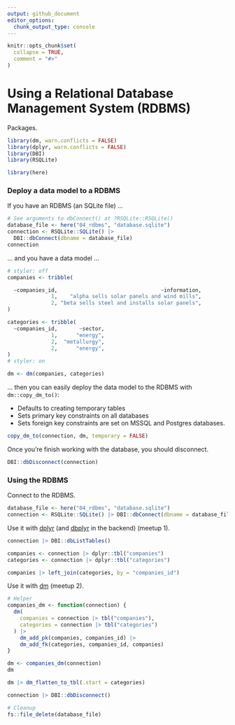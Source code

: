 ```yaml
---
output: github_document
editor_options: 
  chunk_output_type: console
---
```


```r
knitr::opts_chunk$set(
  collapse = TRUE,
  comment = "#>"
)
```

# Using a Relational Database Management System (RDBMS)

Packages.

```r
library(dm, warn.conflicts = FALSE)
library(dplyr, warn.conflicts = FALSE)
library(DBI)
library(RSQLite)

library(here)
```

### Deploy a data model to a RDBMS

If you have an RDBMS (an SQLite file) ...

```r
# See arguments to dbConnect() at ?RSQLite::RSQLite()
database_file <- here("04_rdbms", "database.sqlite")
connection <- RSQLite::SQLite() |> 
  DBI::dbConnect(dbname = database_file)
connection
```

... and you have a data model ...

```r
# styler: off
companies <- tribble(

  ~companies_id,                                 ~information,
              1,    "alpha sells solar panels and wind mills",
              2, "beta sells steel and installs solar panels",
)

categories <- tribble(
  ~companies_id,       ~sector,
              1,      "energy",
              2,  "metallurgy",
              2,      "energy",
)
# styler: on

dm <- dm(companies, categories)
```

... then you can easily deploy the data model to the RDBMS with `dm::copy_dm_to()`:

* Defaults to creating temporary tables
* Sets primary key constraints on all databases
* Sets foreign key constraints are set on MSSQL and Postgres databases.

```r
copy_dm_to(connection, dm, temporary = FALSE)
```

Once you're finish working with the database, you should disconnect.

```r
DBI::dbDisconnect(connection)
```

### Using the RDBMS

Connect to the RDBMS.

```r
database_file <- here("04_rdbms", "database.sqlite")
connection <- RSQLite::SQLite() |> DBI::dbConnect(dbname = database_file)
```

Use it with [dplyr](https://dplyr.tidyverse.org/) (and [dbplyr](https://dbplyr.tidyverse.org/) in the backend) (meetup 1).

```r
connection |> DBI::dbListTables()

companies <- connection |> dplyr::tbl("companies")
categories <- connection |> dplyr::tbl("categories")

companies |> left_join(categories, by = "companies_id")
```

Use it with [dm](https://github.com/cynkra/dm) (meetup 2).

```r
# Helper
companies_dm <- function(connection) {
  dm(
    companies = connection |> tbl("companies"),
    categories = connection |> tbl("categories")
  ) |>
    dm_add_pk(companies, companies_id) |>
    dm_add_fk(categories, companies_id, companies)
}

dm <- companies_dm(connection)
dm

dm |> dm_flatten_to_tbl(.start = categories)
```

```r
connection |> DBI::dbDisconnect()
```

```r
# Cleanup
fs::file_delete(database_file)
```
